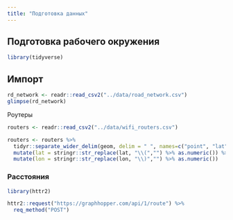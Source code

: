 ```yaml
---
title: "Подготовка данных"
---
```


## Подготовка рабочего окружения

```r
library(tidyverse)
```

## Импорт

```r

rd_network <- readr::read_csv2("../data/road_network.csv")
glimpse(rd_network)

```

Роутеры

```r

routers <- readr::read_csv2("../data/wifi_routers.csv")

routers <- routers %>% 
  tidyr::separate_wider_delim(geom, delim = " ", names=c("point", "lat", "lon")) %>% 
  mutate(lat = stringr::str_replace(lat, "\\(","") %>% as.numeric()) %>% 
  mutate(lon = stringr::str_replace(lon, "\\)","") %>% as.numeric())

```

### Расстояния

```r
library(httr2)

httr2::request("https://graphhopper.com/api/1/route") %>% 
  req_method("POST")
  
```